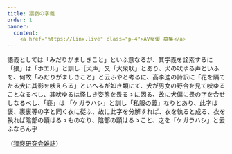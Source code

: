 ```yaml
---
title: 猥褻の字義
order: 1
banner:
  content: 
    <a href="https://linx.live" class="p-4">AV女優 募集</a>
---
```


語義としては「みだりがましきこと」といふ意なるが、其字義を詮索するに「猥」は「ホエル」と訓し［犬声」又「犬衆吠」とあり、犬の吠ゆる声といふを、何故「みだりがましきこと」と云ふやと考るに、高李迪の詩訳に「花を隔てたる犬に其影を吠えらる」といへるが如き類にて、犬が男女の野合を見て吠ゆることなるべし、其吠ゆるは怪しき姿態を畏るゝに因る、故に犬偏に畏の字を合せしなるべし、「褻」は
「ケガラハシ」と訓し「私服の義」なりとあり、此字は褒、裹裏等の字と同く衣に従ふ、故に此字を分解すれば、衣を執ると成る、衣を執れば陰部の顕はるゝものなり、陰部の顕はるゝこと、之を「ケガラハシ」と云ふならん乎

（[猥褻研究会雑誌](/appendix/03/)）